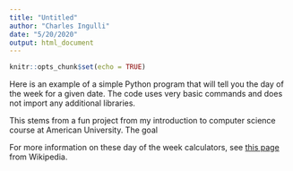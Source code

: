 ```yaml
---
title: "Untitled"
author: "Charles Ingulli"
date: "5/20/2020"
output: html_document
---
```


```r
knitr::opts_chunk$set(echo = TRUE)
```

Here is an example of a simple Python program that will tell you the day of the week for a given date. The code uses very basic commands and does not import any additional libraries. 


This stems from a fun project from my introduction to computer science course at American University. The goal


For more information on these day of the week calculators, see [this page](https://en.wikipedia.org/wiki/Perpetual_calendar) from Wikipedia.